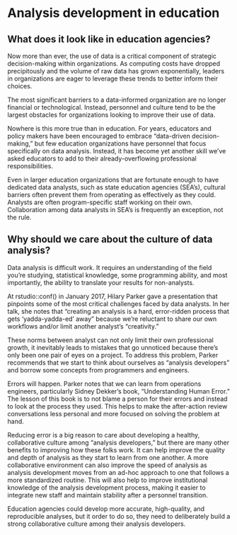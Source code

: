 # Analysis development in education

## What does it look like in education agencies?

Now more than ever, the use of data is a critical component of strategic decision-making within organizations. As computing costs have dropped precipitously and the volume of raw data has grown exponentially, leaders in organizations are eager to leverage these trends to better inform their choices. 

The most significant barriers to a data-informed organization are no longer financial or technological. Instead, personnel and culture tend to be the largest obstacles for organizations looking to improve their use of data.

Nowhere is this more true than in education. For years, educators and policy makers have been encouraged to embrace "data-driven decision-making," but few education organizations have personnel that focus specifically on data analysis. Instead, it has become yet another skill we've asked educators to add to their already-overflowing professional responsibilities. 

Even in larger education organizations that are fortunate enough to have dedicated data analysts, such as state education agencies (SEA's), cultural barriers often prevent them from operating as effectively as they could. Analysts are often program-specific staff working on their own. Collaboration among data analysts in SEA's is frequently an exception, not the rule.

## Why should we care about the culture of data analysis?

Data analysis is difficult work. It requires an understanding of the field you're studying, statistical knowledge, some programming ability, and most importantly, the ability to translate your results for non-analysts.

At rstudio::conf() in January 2017, Hilary Parker gave a presentation that pinpoints some of the most critical challenges faced by data analysts. In her talk, she notes that "creating an analysis is a hard, error-ridden process that gets 'yadda-yadda-ed' away" because we're reluctant to share our own workflows and/or limit another analyst's "creativity." 

These norms between analyst can not only limit their own professional growth, it inevitably leads to mistakes that go unnoticed because there's only been one pair of eyes on a project. To address this problem, Parker recommends that we start to think about ourselves as "analysis developers" and borrow some concepts from programmers and engineers.

Errors will happen. Parker notes that we can learn from operations engineers, particularly Sidney Dekker's book, "Understanding Human Error." The lesson of this book is to not blame a person for their errors and instead to look at the process they used. This helps to make the after-action review conversations less personal and more focused on solving the problem at hand.

Reducing error is a big reason to care about developing a healthy, collaborative culture among "analysis developers," but there are many other benefits to improving how these folks work. It can help improve the quality and depth of analysis as they start to learn from one another. A more collaborative environment can also improve the speed of analysis as analysis development moves from an ad-hoc approach to one that follows a more standardized routine. This will also help to improve institutional knowledge of the analysis development process, making it easier to integrate new staff and maintain stability after a personnel transition. 

Education agencies could develop more accurate, high-quality, and reproducible analyses, but it order to do so, they need to deliberately build a strong collaborative culture among their analysis developers.

